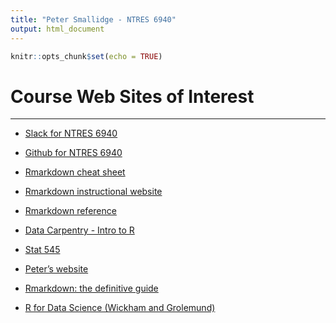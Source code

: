 ```yaml
---
title: "Peter Smallidge - NTRES 6940"
output: html_document
---
```


```r
knitr::opts_chunk$set(echo = TRUE)
```


# Course Web Sites of Interest  
___
    
* [Slack for NTRES 6940](ntres6940fa20.slack.com)

* [Github for NTRES 6940](https://github.com/nt246/NTRES6940-data-science)

* [Rmarkdown cheat sheet](https://rstudio.com/wp-content/uploads/2016/03/rmarkdown-cheatsheet-2.0.pdf?_ga=2.89761629.754077449.1600633566-1013007909.1600633566)  

* [Rmarkdown instructional website](https://rmarkdown.rstudio.com/lesson-1.html)  

* [Rmarkdown reference](https://rstudio.com/wp-content/uploads/2015/03/rmarkdown-reference.pdf?_ga=2.110062019.754077449.1600633566-1013007909.1600633566)  

* [Data Carpentry - Intro to R](https://datacarpentry.org/R-ecology-lesson/01-intro-to-r.html)  

* [Stat 545](https://stat545.com/index.html)  

* [Peter's website](https://peter-smallidge.github.io/assignment-2-pjs23/)

* [Rmarkdown: the definitive guide](https://bookdown.org/yihui/rmarkdown/)

* [R for Data Science (Wickham and Grolemund)](https://r4ds.had.co.nz/)


